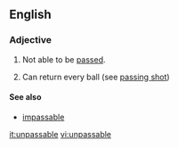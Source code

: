 ==English==

===Adjective===
{{en-adj|-}}

# Not able to be [[pass]]ed.
# {{cx|tennis|lang=en}} Can return every ball (see [[passing shot]])

====See also====
* [[impassable]]

[[it:unpassable]]
[[vi:unpassable]]